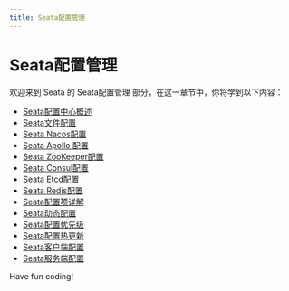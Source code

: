 ```yaml
---
title: Seata配置管理
---
```


# Seata配置管理

欢迎来到 Seata 的 Seata配置管理 部分，在这一章节中，你将学到以下内容：

- [Seata配置中心概述](./0-seata-configuration-center-overview.mdx)
- [Seata文件配置](./1-seata-file-configuration.mdx)
- [Seata Nacos配置](./2-seata-nacos-configuration.mdx)
- [Seata Apollo 配置](./3-seata-apollo-configuration.mdx)
- [Seata ZooKeeper配置](./4-seata-zookeeper-configuration.mdx)
- [Seata Consul配置](./5-seata-consul-configuration.mdx)
- [Seata Etcd配置](./6-seata-etcd-configuration.mdx)
- [Seata Redis配置](./7-seata-redis-configuration.mdx)
- [Seata配置项详解](./8-detailed-explanation-of-seata-configuration-items.mdx)
- [Seata动态配置](./9-seata-dynamic-configuration.mdx)
- [Seata配置优先级](./10-seata-configuration-priority.mdx)
- [Seata配置热更新](./11-seata-configuration-hot-update.mdx)
- [Seata客户端配置](./12-seata-client-configuration.mdx)
- [Seata服务端配置](./13-seata-server-configuration.mdx)

Have fun coding!